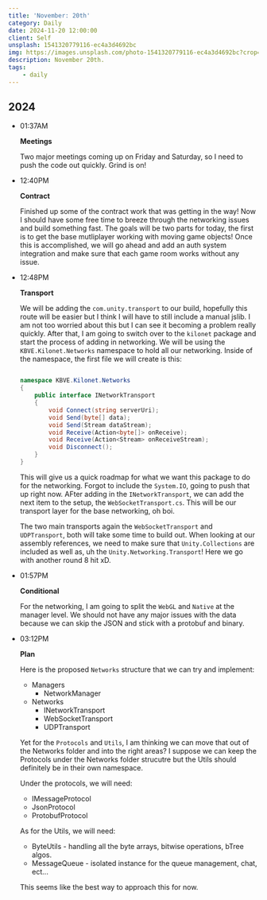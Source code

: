 ```yaml
---
title: 'November: 20th'
category: Daily
date: 2024-11-20 12:00:00
client: Self
unsplash: 1541320779116-ec4a3d4692bc
img: https://images.unsplash.com/photo-1541320779116-ec4a3d4692bc?crop=entropy&cs=srgb&fm=jpg&ixid=MnwzNjM5Nzd8MHwxfHJhbmRvbXx8fHx8fHx8fDE2ODE3NDg2ODY&ixlib=rb-4.0.3&q=85
description: November 20th.
tags:
    - daily
---
```



## 2024

-   01:37AM

    **Meetings**

    Two major meetings coming up on Friday and Saturday, so I need to push the code out quickly.
    Grind is on!

-   12:40PM

    **Contract**

    Finished up some of the contract work that was getting in the way!
    Now I should have some free time to breeze through the networking issues and build something fast.
    The goals will be two parts for today, the first is to get the base mutliplayer working with moving game objects!
    Once this is accomplished, we will go ahead and add an auth system integration and make sure that each game room works without any issue.

-   12:48PM

    **Transport**

    We will be adding the `com.unity.transport` to our build, hopefully this route will be easier but I think I will have to still include a manual jslib.
    I am not too worried about this but I can see it becoming a problem really quickly.
    After that, I am going to switch over to the `kilonet` package and start the process of adding in networking.
    We will be using the `KBVE.Kilonet.Networks` namespace to hold all our networking.
    Inside of the namespace, the first file we will create is this:

    ```c#

    namespace KBVE.Kilonet.Networks
    {
        public interface INetworkTransport
        {
            void Connect(string serverUri);
            void Send(byte[] data);
            void Send(Stream dataStream);
            void Receive(Action<byte[]> onReceive);
            void Receive(Action<Stream> onReceiveStream);
            void Disconnect();
        }
    }
    ```
    
    This will give us a quick roadmap for what we want this package to do for the networking.
    Forgot to include the `System.IO`, going to push that up right now.
    AFter adding in the `INetworkTransport`, we can add the next item to the setup, the `WebSocketTransport.cs`.
    This will be our transport layer for the base networking, oh boi.

    The two main transports again the `WebSocketTransport` and `UDPTransport`, both will take some time to build out.
    When looking at our assembly references, we need to make sure that `Unity.Collections` are included as well as, uh the `Unity.Networking.Transport`!
    Here we go with another round 8 hit xD.

-   01:57PM

    **Conditional**

    For the networking, I am going to split the `WebGL` and `Native` at the manager level.
    We should not have any major issues with the data because we can skip the JSON and stick with a protobuf and binary.
    
-   03:12PM

    **Plan**

    Here is the proposed `Networks` structure that we can try and implement:
    
    -   Managers
        -   NetworkManager
    -   Networks
        -   INetworkTransport
        -   WebSocketTransport
        -   UDPTransport
    
    Yet for the `Protocols` and `Utils`, I am thinking we can move that out of the Networks folder and into the right areas?
    I suppose we can keep the Protocols under the Networks folder strucutre but the Utils should definitely be in their own namespace.

    Under the protocols, we will need:

    -   IMessageProtocol
    -   JsonProtocol
    -   ProtobufProtocol

    As for the Utils, we will need:

    -   ByteUtils - handling all the byte arrays, bitwise operations, bTree algos.
    -   MessageQueue - isolated instance for the queue management, chat, ect...

    This seems like the best way to approach this for now.

